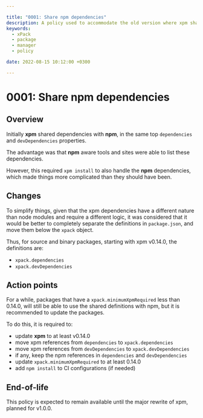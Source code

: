 ```yaml
---

title: "0001: Share npm dependencies"
description: A policy used to accommodate the old version where xpm shared dependencies with npm.
keywords:
  - xPack
  - package
  - manager
  - policy

date: 2022-08-15 10:12:00 +0300

---
```


# 0001: Share npm dependencies

## Overview

Initially **xpm** shared dependencies with **npm**, in the same top
`dependencies` and `devDependencies` properties.

The advantage was that **npm** aware tools and sites were able to list
these dependencies.

However, this required `xpm install` to also handle the **npm** dependencies,
which made things more complicated than they should have been.

## Changes

To simplify things, given that the xpm dependencies have a different
nature than node modules and require a different logic, it was considered
that it would be better to completely separate the definitions in
`package.json`, and move them below the `xpack` object.

Thus, for source and binary packages, starting with xpm v0.14.0,
the definitions are:

- `xpack.dependencies`
- `xpack.devDependencies`

## Action points

For a while, packages that have a `xpack.minimumXpmRequired` less than 0.14.0,
will still be able to use the shared definitions with npm,
but it is recommended to update the packages.

To do this, it is required to:

- update **xpm** to at least v0.14.0
- move xpm references from `dependencies` to `xpack.dependencies`
- move xpm references from `devDependencies` to `xpack.devDependencies`
- if any, keep the npm references in `dependencies` and `devDependencies`
- update `xpack.minimumXpmRequired` to at least 0.14.0
- add `npm install` to CI configurations (if needed)

## End-of-life

This policy is expected to remain available until the major rewrite of xpm,
planned for v1.0.0.
